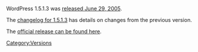 WordPress 1.5.1.3 was [http://wordpress.org/news/2005/06/wordpress-1513/ released June 29, 2005].

The [[Changelog/1.5.1.3|changelog for 1.5.1.3]] has details on changes from the previous version. 

The [http://wordpress.org/download/release-archive/ official release can be found here].

{{Versions}}

[[Category:Versions]]